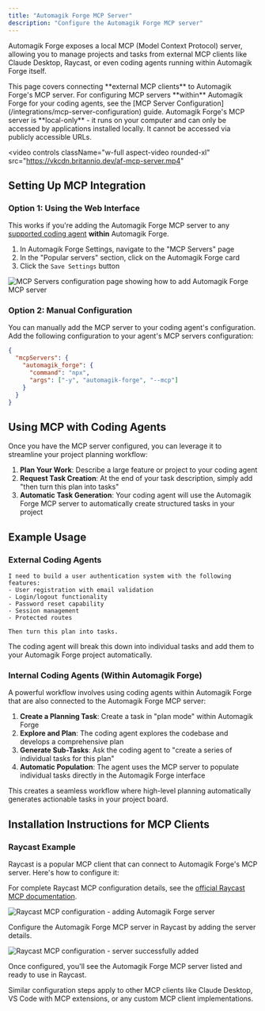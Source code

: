 ```yaml
---
title: "Automagik Forge MCP Server"
description: "Configure the Automagik Forge MCP server"
---
```


Automagik Forge exposes a local MCP (Model Context Protocol) server, allowing you to manage projects and tasks from external MCP clients like Claude Desktop, Raycast, or even coding agents running within Automagik Forge itself.

<Note>
This page covers connecting **external MCP clients** to Automagik Forge's MCP server. For configuring MCP servers **within** Automagik Forge for your coding agents, see the [MCP Server Configuration](/integrations/mcp-server-configuration) guide.
</Note>

<Info>
Automagik Forge's MCP server is **local-only** - it runs on your computer and can only be accessed by applications installed locally. It cannot be accessed via publicly accessible URLs.
</Info>

<video
  controls
  className="w-full aspect-video rounded-xl"
  src="https://vkcdn.britannio.dev/af-mcp-server.mp4"
></video>

## Setting Up MCP Integration

### Option 1: Using the Web Interface

This works if you're adding the Automagik Forge MCP server to any [supported coding agent](/supported-coding-agents) **within** Automagik Forge.

1. In Automagik Forge Settings, navigate to the "MCP Servers" page
2. In the "Popular servers" section, click on the Automagik Forge card
3. Click the `Save Settings` button

<Frame>
<img src="/images/af-mcp-server-config.jpeg" alt="MCP Servers configuration page showing how to add Automagik Forge MCP server" />
</Frame>

### Option 2: Manual Configuration

You can manually add the MCP server to your coding agent's configuration. Add the following configuration to your agent's MCP servers configuration:

```json
{
  "mcpServers": {
    "automagik_forge": {
      "command": "npx",
      "args": ["-y", "automagik-forge", "--mcp"]
    }
  }
}
```

## Using MCP with Coding Agents

Once you have the MCP server configured, you can leverage it to streamline your project planning workflow:

1. **Plan Your Work**: Describe a large feature or project to your coding agent
2. **Request Task Creation**: At the end of your task description, simply add "then turn this plan into tasks"
3. **Automatic Task Generation**: Your coding agent will use the Automagik Forge MCP server to automatically create structured tasks in your project

## Example Usage

### External Coding Agents

```
I need to build a user authentication system with the following features:
- User registration with email validation
- Login/logout functionality
- Password reset capability
- Session management
- Protected routes

Then turn this plan into tasks.
```

The coding agent will break this down into individual tasks and add them to your Automagik Forge project automatically.

### Internal Coding Agents (Within Automagik Forge)

A powerful workflow involves using coding agents within Automagik Forge that are also connected to the Automagik Forge MCP server:

1. **Create a Planning Task**: Create a task in "plan mode" within Automagik Forge
2. **Explore and Plan**: The coding agent explores the codebase and develops a comprehensive plan
3. **Generate Sub-Tasks**: Ask the coding agent to "create a series of individual tasks for this plan"
4. **Automatic Population**: The agent uses the MCP server to populate individual tasks directly in the Automagik Forge interface

This creates a seamless workflow where high-level planning automatically generates actionable tasks in your project board.

## Installation Instructions for MCP Clients

### Raycast Example

Raycast is a popular MCP client that can connect to Automagik Forge's MCP server. Here's how to configure it:

For complete Raycast MCP configuration details, see the [official Raycast MCP documentation](https://manual.raycast.com/model-context-protocol).

<Tabs>
<Tab title="Step 1: Open MCP Server Installer">
<Frame>
<img src="/images/af-raycast-mcp-part-1.png" alt="Raycast MCP configuration - adding Automagik Forge server" />
</Frame>

Configure the Automagik Forge MCP server in Raycast by adding the server details.
</Tab>

<Tab title="Step 2: Supply Command">
<Frame>
<img src="/images/af-raycast-mcp-part-2.png" alt="Raycast MCP configuration - server successfully added" />
</Frame>

Once configured, you'll see the Automagik Forge MCP server listed and ready to use in Raycast.
</Tab>
</Tabs>

<Note>
Similar configuration steps apply to other MCP clients like Claude Desktop, VS Code with MCP extensions, or any custom MCP client implementations.
</Note>
